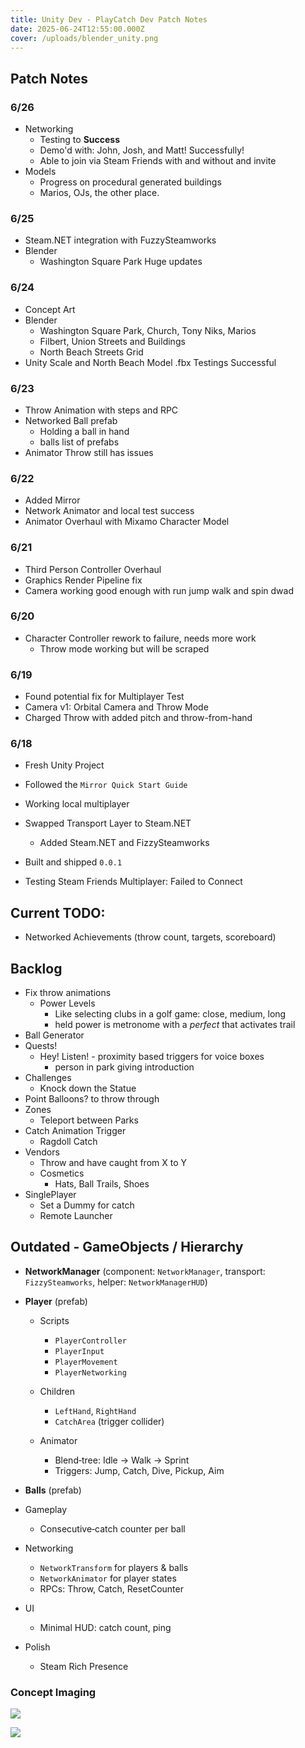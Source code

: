 ```yaml
---
title: Unity Dev - PlayCatch Dev Patch Notes
date: 2025-06-24T12:55:00.000Z
cover: /uploads/blender_unity.png
---
```

## Patch Notes

### 6/26

- Networking
  - Testing to **Success**
  - Demo'd with: John, Josh, and Matt! Successfully!
  - Able to join via Steam Friends with and without and invite
- Models
  - Progress on procedural generated buildings
  - Marios, OJs, the other place.

### 6/25

- Steam.NET integration with FuzzySteamworks
- Blender
  - Washington Square Park Huge updates

### 6/24

- Concept Art
- Blender
  - Washington Square Park, Church, Tony Niks, Marios
  - Filbert, Union Streets and Buildings
  - North Beach Streets Grid
- Unity Scale and North Beach Model .fbx Testings Successful


### 6/23

- Throw Animation with steps and RPC 
- Networked Ball prefab
  - Holding a ball in hand
  - balls list of prefabs
- Animator Throw still has issues


### 6/22

* Added Mirror
* Network Animator and local test success
* Animator Overhaul with Mixamo Character Model

### 6/21

* Third Person Controller Overhaul
* Graphics Render Pipeline fix
* Camera working good enough with run jump walk and spin
  dwad

### 6/20

* Character Controller rework to failure, needs more work
  * Throw mode working but will be scraped 

### 6/19

* Found potential fix for Multiplayer Test
* Camera v1: Orbital Camera and Throw Mode
* Charged Throw with added pitch and throw-from-hand

### 6/18

* Fresh Unity Project
* Followed the `Mirror Quick Start Guide`
* Working local multiplayer
* Swapped Transport Layer to Steam.NET

  * Added Steam.NET and FizzySteamworks
* Built and shipped `0.0.1`
* Testing Steam Friends Multiplayer: Failed to Connect

## Current TODO:

- Networked Achievements (throw count, targets, scoreboard)

## Backlog

* Fix throw animations
  * Power Levels
    * Like selecting clubs in a golf game: close, medium, long
    * held power is metronome with a *perfect* that activates trail
* Ball Generator
* Quests!
  * Hey! Listen! - proximity based triggers for voice boxes
    * person in park giving introduction
* Challenges
  * Knock down the Statue
* Point Balloons? to throw through
* Zones
  * Teleport between Parks
* Catch Animation Trigger
  * Ragdoll Catch
* Vendors
  * Throw and have caught from X to Y
  * Cosmetics
    * Hats, Ball Trails, Shoes
* SinglePlayer
  * Set a Dummy for catch
  * Remote Launcher

## Outdated - GameObjects / Hierarchy

* **NetworkManager** (component: `NetworkManager`, transport: `FizzySteamworks`, helper: `NetworkManagerHUD`)
* **Player** (prefab)

  * Scripts

    * `PlayerController`
    * `PlayerInput`
    * `PlayerMovement`
    * `PlayerNetworking`
  * Children

    * `LeftHand`, `RightHand`
    * `CatchArea` (trigger collider)
  * Animator

    * Blend‑tree: Idle → Walk → Sprint
    * Triggers: Jump, Catch, Dive, Pickup, Aim
* **Balls** (prefab)
* Gameplay

  * Consecutive‑catch counter per ball
* Networking

  * `NetworkTransform` for players & balls
  * `NetworkAnimator` for player states
  * RPCs: Throw, Catch, ResetCounter
* UI

  * Minimal HUD: catch count, ping
* Polish

  * Steam Rich Presence

### Concept Imaging

![](/uploads/catch_concept_01.png)

![](/uploads/blender_unity.png)
